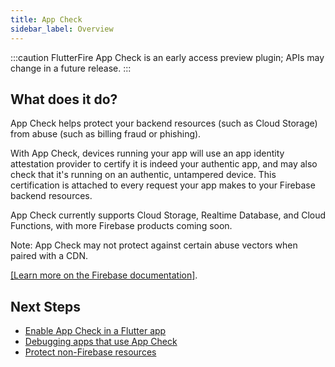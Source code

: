```yaml
---
title: App Check
sidebar_label: Overview
---
```


:::caution
FlutterFire App Check is an early access preview plugin; APIs may change in a future release.
:::

## What does it do?

App Check helps protect your backend resources (such as Cloud Storage) from
abuse (such as billing fraud or phishing).

With App Check, devices running your app will use an app identity attestation
provider to certify it is indeed your authentic app, and may also check that it's
running on an authentic, untampered device. This certification is attached to every
request your app makes to your Firebase backend resources.

App Check currently supports Cloud Storage, Realtime Database, and Cloud
Functions, with more Firebase products coming soon.

Note: App Check may not protect against certain abuse vectors when paired
with a CDN.

[[Learn more on the Firebase documentation]](https://firebase.google.com/docs/app-check).

<YouTube id="Fjj4fmr2t04" />

## Next Steps

- [Enable App Check in a Flutter app](default-providers)
- [Debugging apps that use App Check](debug-provider)
- [Protect non-Firebase resources](custom-resource)
